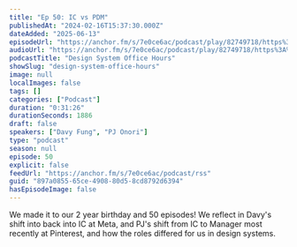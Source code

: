 ```yaml
---
title: "Ep 50: IC vs PDM"
publishedAt: "2024-02-16T15:37:30.000Z"
dateAdded: "2025-06-13"
episodeUrl: "https://anchor.fm/s/7e0ce6ac/podcast/play/82749718/https%3A%2F%2Fd3ctxlq1ktw2nl.cloudfront.net%2Fstaging%2F2024-1-16%2F367648407-44100-2-46fd695c73fb6.m4a"
audioUrl: "https://anchor.fm/s/7e0ce6ac/podcast/play/82749718/https%3A%2F%2Fd3ctxlq1ktw2nl.cloudfront.net%2Fstaging%2F2024-1-16%2F367648407-44100-2-46fd695c73fb6.m4a"
podcastTitle: "Design System Office Hours"
showSlug: "design-system-office-hours"
image: null
localImages: false
tags: []
categories: ["Podcast"]
duration: "0:31:26"
durationSeconds: 1886
draft: false
speakers: ["Davy Fung", "PJ Onori"]
type: "podcast"
season: null
episode: 50
explicit: false
feedUrl: "https://anchor.fm/s/7e0ce6ac/podcast/rss"
guid: "897a0855-65ce-4908-80d5-8cd8792d6394"
hasEpisodeImage: false
---
```

We made it to our 2 year birthday and 50 episodes! We reflect in Davy's shift into back into IC at Meta, and PJ's shift from IC to Manager most recently at Pinterest, and how the roles differed for us in design systems.
